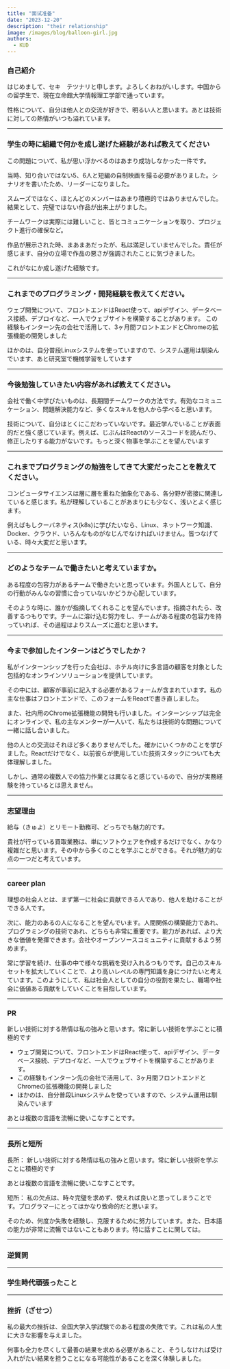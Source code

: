 ```yaml
---
title: "面试准备"
date: "2023-12-20"
description: "their relationship"
image: /images/blog/balloon-girl.jpg
authors:
  - KUD
---
```


### 自己紹介
はじめまして、セキ　テツナリと申します。よろしくおねがいします。中国からの留学生で、現在立命館大学情報理工学部で通っています。

性格について、自分は他人との交流が好きで、明るい人と思います。あとは技術に対しての熱情がいつも溢れています。

---

### 学生の時に組織で何かを成し遂げた経験があれば教えてください
この問題について、私が思い浮かべるのはあまり成功しなかった一件です。

当時、知り合いではない5、6人と短編の自制映画を撮る必要がありました。シナリオを書いたため、リーダーになりました。

スムーズではなく、ほとんどのメンバーはあまり積極的ではありませんでした。結果として、完璧ではない作品が出来上がりました。

チームワークは実際には難しいこと、皆とコミュニケーションを取り、プロジェクト進行の確保など。

作品が展示された時、まあまあだったが、私は満足していませんでした。責任が感じます、自分の立場で作品の悪さが強調されたことに気づきました。

これがなにか成し遂げた経験です。

---

### これまでのプログラミング・開発経験を教えてください。
ウェブ開発について、フロントエンドはReact使って、apiデザイン、データベース接続、デプロイなど、一人でウェブサイトを構築することがあります。
この経験もインターン先の会社で活用して、3ヶ月間フロントエンドとChromeの拡張機能の開発しました

ほかのは、自分普段Linuxシステムを使っていますので、システム運用は馴染んでいます、あと研究室で機械学習をしています

---

### 今後勉強していきたい内容があれば教えてください。
会社で働く中学びたいものは、長期間チームワークの方法です。有効なコミュニケーション、問題解決能力など、多くなスキルを他人から学べると思います。

技術について、自分はとくにこだわっていないです。最近学んでいることが表面的だと強く感じています。例えば、じぶんはReactのソースコードを読んだり、修正したりする能力がないです。もっと深く物事を学ぶことを望んでいます

---

### これまでプログラミングの勉強をしてきて大変だったことを教えてください。

コンピュータサイエンスは層に層を重ねた抽象化である、各分野が密接に関連していると感じます。私が理解していることがあまりにも少なく、浅いとよく感じます。

例えばもしクーバネティス(k8s)に学びたいなら、Linux、ネットワーク知識、Docker、クラウド、いろんなものがなじんでなければいけません。皆つなげている、時々大変だと思います。

---

### どのようなチームで働きたいと考えていますか。
ある程度の包容力があるチームで働きたいと思っています。外国人として、自分の行動がみんなの習慣に合っていないかどうか心配しています。

そのような時に、誰かが指摘してくれることを望んでいます。指摘されたら、改善するつもりです。チームに溶け込む努力をし、チームがある程度の包容力を持っていれば、その過程はよりスムーズに進むと思います。

---

### 今まで参加したインターンはどうでしたか？

私がインターンシップを行った会社は、ホテル向けに多言語の顧客を対象とした包括的なオンラインソリューションを提供しています。

その中には、顧客が事前に記入する必要があるフォームが含まれています。私の主な仕事はフロントエンドで、このフォームをReactで書き直しました。

また、社内用のChrome拡張機能の開発も行いました。インターンシップは完全にオンラインで、私の主なメンターが一人いて、私たちは技術的な問題について一緒に話し合いました。

他の人との交流はそれほど多くありませんでした。確かにいくつかのことを学びました。Reactだけでなく、以前彼らが使用していた技術スタックについても大体理解しました。

しかし、通常の複数人での協力作業とは異なると感じているので、自分が実務経験を持っているとは思えません。

---

### 志望理由
給与（きゅよ）とリモート勤務可、どっちでも魅力的です。

貴社が行っている買取業務は、単にソフトウェアを作成するだけでなく、かなり複雑だと思います。その中から多くのことを学ぶことができる。それが魅力的な点の一つだと考えています。

---

### career plan
理想の社会人とは、まず第一に社会に貢献できる人であり、他人を助けることができる人です。

次に、能力のあるの人になることを望んでいます。人間関係の構築能力であれ、プログラミングの技術であれ、どちらも非常に重要です。能力があれば、より大きな価値を発揮できます。会社やオープンソースコミュニティに貢献するよう努めます。

常に学習を続け、仕事の中で様々な挑戦を受け入れるつもりです。自己のスキルセットを拡大していくことで、より高いレベルの専門知識を身につけたいと考えています。このようにして、私は社会人としての自分の役割を果たし、職場や社会に価値ある貢献をしていくことを目指しています。

---

### PR
新しい技術に対する熱情は私の強みと思います。常に新しい技術を学ぶことに積極的です
- ウェブ開発について、フロントエンドはReact使って、apiデザイン、データベース接続、デプロイなど、一人でウェブサイトを構築することがあります。
- この経験もインターン先の会社で活用して、3ヶ月間フロントエンドとChromeの拡張機能の開発しました
- ほかのは、自分普段Linuxシステムを使っていますので、システム運用は馴染んでいます

あとは複数の言語を流暢に使いこなすことです。

---

### 長所と短所
長所：
新しい技術に対する熱情は私の強みと思います。常に新しい技術を学ぶことに積極的です

あとは複数の言語を流暢に使いこなすことです。

短所：
私の欠点は、時々完璧を求めず、使えれば良いと思ってしまうことです。プログラマーにとってはかなり致命的だと思います。

そのため、何度か失敗を経験し、克服するために努力しています。また、日本語の能力が非常に流暢ではないこともあります。特に話すことに関しては。

---

### 逆質問

---

### 学生時代頑張ったこと

---

### 挫折（ざせつ）

私の最大の挫折は、全国大学入学試験でのある程度の失敗です。これは私の人生に大きな影響を与えました。

何事も全力を尽くして最善の結果を求める必要があること、そうしなければ受け入れがたい結果を担うことになる可能性があることを深く体験しました。
